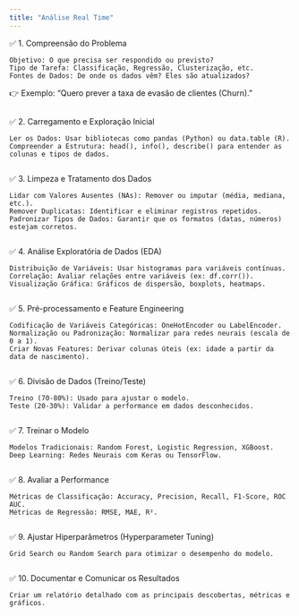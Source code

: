 ```yaml
---
title: "Análise Real Time"
---
```


✅ 1. Compreensão do Problema

    Objetivo: O que precisa ser respondido ou previsto?
    Tipo de Tarefa: Classificação, Regressão, Clusterização, etc.
    Fontes de Dados: De onde os dados vêm? Eles são atualizados?

👉 Exemplo: "Quero prever a taxa de evasão de clientes (Churn)."
```r

```

✅ 2. Carregamento e Exploração Inicial

    Ler os Dados: Usar bibliotecas como pandas (Python) ou data.table (R).
    Compreender a Estrutura: head(), info(), describe() para entender as colunas e tipos de dados.
```r

```

✅ 3. Limpeza e Tratamento dos Dados

    Lidar com Valores Ausentes (NAs): Remover ou imputar (média, mediana, etc.).
    Remover Duplicatas: Identificar e eliminar registros repetidos.
    Padronizar Tipos de Dados: Garantir que os formatos (datas, números) estejam corretos.
    
```r

```

✅ 4. Análise Exploratória de Dados (EDA)

    Distribuição de Variáveis: Usar histogramas para variáveis contínuas.
    Correlação: Avaliar relações entre variáveis (ex: df.corr()).
    Visualização Gráfica: Gráficos de dispersão, boxplots, heatmaps.
    
```r

```


✅ 5. Pré-processamento e Feature Engineering

    Codificação de Variáveis Categóricas: OneHotEncoder ou LabelEncoder.
    Normalização ou Padronização: Normalizar para redes neurais (escala de 0 a 1).
    Criar Novas Features: Derivar colunas úteis (ex: idade a partir da data de nascimento).
    
```r

```

✅ 6. Divisão de Dados (Treino/Teste)

    Treino (70-80%): Usado para ajustar o modelo.
    Teste (20-30%): Validar a performance em dados desconhecidos.
    
```r

```

✅ 7. Treinar o Modelo

    Modelos Tradicionais: Random Forest, Logistic Regression, XGBoost.
    Deep Learning: Redes Neurais com Keras ou TensorFlow.
    
```r

```

✅ 8. Avaliar a Performance

    Métricas de Classificação: Accuracy, Precision, Recall, F1-Score, ROC AUC.
    Métricas de Regressão: RMSE, MAE, R².
    
```r

```

✅ 9. Ajustar Hiperparâmetros (Hyperparameter Tuning)

    Grid Search ou Random Search para otimizar o desempenho do modelo.
    
```r

```
    
✅ 10. Documentar e Comunicar os Resultados

    Criar um relatório detalhado com as principais descobertas, métricas e gráficos.